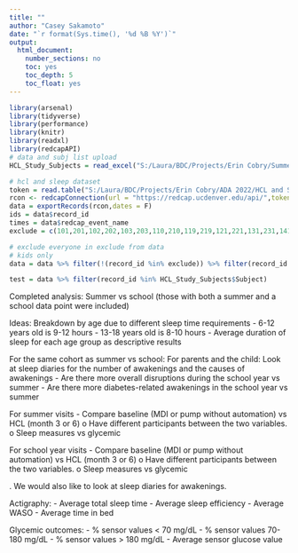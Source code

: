 ---
title: ""
author: "Casey Sakamoto"
date: "`r format(Sys.time(), '%d %B %Y')`"
output:
  html_document:
    number_sections: no
    toc: yes
    toc_depth: 5
    toc_float: yes
---

```{r setup, include=FALSE}
library(arsenal)
library(tidyverse)
library(performance)
library(knitr)
library(readxl)
library(redcapAPI)
# data and subj list upload
HCL_Study_Subjects = read_excel("S:/Laura/BDC/Projects/Erin Cobry/Summer vs. School Sleep/Data_Clean/HCL_Study_Subjects1.xlsx") %>% filter(!is.na(DOB))

# hcl and sleep dataset
token = read.table("S:/Laura/BDC/Projects/Erin Cobry/ADA 2022/HCL and Sleep/api_token.txt")[1,1]
rcon <- redcapConnection(url = "https://redcap.ucdenver.edu/api/",token = token)
data = exportRecords(rcon,dates = F)
ids = data$record_id
times = data$redcap_event_name
exclude = c(101,201,102,202,103,203,110,210,119,219,121,221,131,231,141,241)

# exclude everyone in exclude from data
# kids only
data = data %>% filter(!(record_id %in% exclude)) %>% filter(record_id > 199) %>% filter(!is.na(timepoint_cs)) %>% select(-c(3:37, 51:141, 160:237, 260:379 )) %>% select(-c(hypoglycemia_fear_survey_parent_timestamp:hypoglycemia_fear_survey_parent_complete))
```




```{r}
test = data %>% filter(record_id %in% HCL_Study_Subjects$Subject)
```
Completed analysis:
Summer vs school (those with both a summer and a school data point were included) 

Ideas:
Breakdown by age due to different sleep time requirements 
-	6-12 years old is 9-12 hours
-	13-18 years old is 8-10 hours
-	Average duration of sleep for each age group as descriptive results

For the same cohort as summer vs school: For parents and the child: Look at sleep diaries for the number of awakenings and the causes of awakenings 
-	Are there more overall disruptions during the school year vs summer
-	Are there more diabetes-related awakenings in the school year vs summer

For summer visits
-	Compare baseline (MDI or pump without automation) vs HCL (month 3 or 6)
o	Have different participants between the two variables. 
o	Sleep measures vs glycemic

For school year visits
-	Compare baseline (MDI or pump without automation) vs HCL (month 3 or 6)
o	Have different participants between the two variables. 
o	Sleep measures vs glycemic

. We would also like to look at sleep diaries for awakenings.

Actigraphy:
- Average total sleep time
- Average sleep efficiency
- Average WASO
- Average time in bed

Glycemic outcomes:
- % sensor values < 70 mg/dL
- % sensor values 70-180 mg/dL
- % sensor values > 180 mg/dL
- Average sensor glucose value
